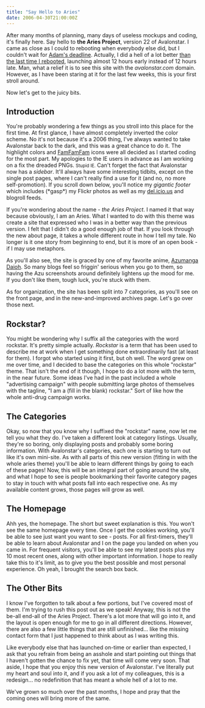 ```yaml
---
title: "Say Hello to Aries"
date: 2006-04-30T21:00:00Z
---
```


After many months of planning, many days of useless mockups and coding, it's finally here. Say hello to **the Aries Project**, version 22 of Avalonstar. I came as close as I could to rebooting when everybody else did, but I couldn't wait for [Adam's deadline][1]. Actually, I did a hell of a lot better [than the last time I rebooted][2], launching almost 12 hours early instead of 12 hours late. Man, what a relief it is to see this site with the *avalonstar.com* domain. However, as I have been staring at it for the last few weeks, this is your first stroll around.

Now let's get to the juicy bits.

## Introduction

You're probably wondering a few things as you stroll into this place for the first time. At first glance, I have almost completely inverted the color scheme. No it's not because it's a 2006 thing, I've always wanted to take Avalonstar back to the dark, and this was a great chance to do it. The highlight colors and [FamFamFam][3] icons were all decided as I started coding for the most part. My apologies to the IE users in advance as I am working on a fix the dreaded PNGs. <small>Stupid IE.</small> Can't forget the fact that Avalonstar now has a *sidebar*. It'll always have some interesting tidbits, except on the single post pages, where I can't really find a use for it (and no, no more self-promotion). If you scroll down below, you'll notice my *gigantic footer* which includes (\*gasp\*) my Flickr photos as well as my [del.icio.us][4] and blogroll feeds.

If you're wondering about the name - *the Aries Project*. I named it that way because obviously, I am an Aries. What I wanted to do with this theme was create a site that expressed who I was in a better way than the previous version. I felt that I didn't do a good enough job of that. If you look through the new about page, it takes a whole different route in how I tell my tale. No longer is it one story from beginning to end, but it is more of an open book - if I may use metaphors.

As you'll also see, the site is graced by one of my favorite anime, [Azumanga Daioh][5]. So many blogs feel so friggin' serious when you go to them, so having the Azu screenshots around definitely lightens up the mood for me. If you don't like them, tough luck, you're stuck with them.

As for organization, the site has been split into 7 categories, as you'll see on the front page, and in the new-and-improved archives page. Let's go over those next.

## Rockstar?

You might be wondering why I suffix all the categories with the word rockstar. It's pretty simple actually. *Rockstar* is a term that has been used to describe me at work when I get something done extraordinarily fast (at least for them). I forgot who started using it first, but oh well. The word grew on me over time, and I decided to base the categories on this whole "rockstar" theme. That isn't the end of it though, I hope to do a lot more with the term, in the near future. Some ideas I've had in the past included a whole "advertising campaign" with people submitting large photos of themselves with the tagline, "I am a (fill in the blank) rockstar." Sort of like how the whole anti-drug campaign works.

## The Categories

Okay, so now that you know why I suffixed the "rockstar" name, now let me tell you what they do. I've taken a different look at category listings. Usually, they're so boring, only displaying posts and probably some boring information. With Avalonstar's categories, each one is starting to turn out like it's own mini-site. As with all parts of this new version (fitting in with the whole aries theme) you'll be able to learn different things by going to each of these pages! Now, this will be an integral part of going around the site, and what I hope to see is people bookmarking their favorite category pages to stay in touch with what posts fall into each respective one. As my available content grows, those pages will grow as well.

## The Homepage

Ahh yes, the homepage. The short but sweet explanation is this. You won't see the same homepage every time. Once I get the cookies working, you'll be able to see just want you want to see - posts. For all first-timers, they'll be able to learn about Avalonstar and I on the page you landed on when you came in. For frequent visitors, you'll be able to see my latest posts plus my 10 most recent ones, along with other important information. I hope to really take this to it's limit, as to give you the best possible and most personal experience. Oh yeah, I brought the search box back.

## The Other Bits

I know I've forgotten to talk about a few portions, but I've covered most of them. I'm trying to rush this post out as we speak! Anyway, this is not the be-all end-all of the Aries Project. There's a lot more that will go into it, and the layout is open enough for me to go in all different directions. However, there are also a few little things that are still unfinished... like the missing contact form that I just happened to think about as I was writing this.

Like everybody else that has launched on-time or earlier than expected, I ask that you refrain from being an asshole and start pointing out things that I haven't gotten the chance to fix yet, that time will come very soon. That aside, I hope that you enjoy this new version of Avalonstar. I've literally put my heart and soul into it, and if you ask a lot of my colleagues, this is a redesign... no redefinition that has meant a whole hell of a lot to me.

We've grown so much over the past months, I hope and pray that the coming ones will bring more of the same.

[1]: http://cssreboot.com
[2]: http://avalonstar.com/2005/11/01/hello-reboot/
[3]: http://famfamfam.com
[4]: http://del.icio.us
[5]: http://www.advfilms.com/titles/azumanga/
